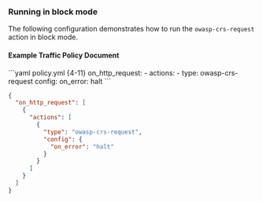### Running in block mode

The following configuration demonstrates how to run the `owasp-crs-request` action in block mode.

#### Example Traffic Policy Document

<CodeGroup>
```yaml policy.yml {4-11}
on_http_request:
  - actions:
      - type: owasp-crs-request
        config:
          on_error: halt
```

```json policy.json {5-11}
{
  "on_http_request": [
    {
      "actions": [
        {
          "type": "owasp-crs-request",
          "config": {
            "on_error": "halt"
          }
        }
      ]
    }
  ]
}
```
</CodeGroup>
